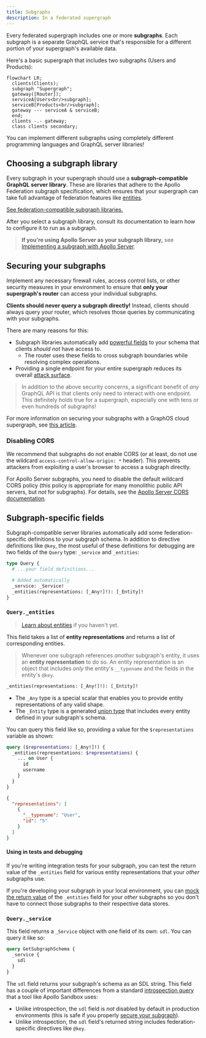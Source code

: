 ```yaml
---
title: Subgraphs
description: In a federated supergraph
---
```


Every federated supergraph includes one or more **subgraphs**. Each subgraph is a separate GraphQL service that's responsible for a different portion of your supergraph's available data.

Here's a basic supergraph that includes two subgraphs (Users and Products):

```mermaid
flowchart LR;
  clients(Clients);
  subgraph "Supergraph";
  gateway([Router]);
  serviceA[Users<br/>subgraph];
  serviceB[Products<br/>subgraph];
  gateway --- serviceA & serviceB;
  end;
  clients -.- gateway;
  class clients secondary;
```

You can implement different subgraphs using completely different programming languages and GraphQL server libraries!

## Choosing a subgraph library

Every subgraph in your supergraph should use a **subgraph-compatible GraphQL server library**. These are libraries that adhere to the Apollo Federation subgraph specification, which ensures that your supergraph can take full advantage of federation features like [entities](../entities/).

[See federation-compatible subgraph libraries.](./supported-subgraphs/)

After you select a subgraph library, consult its documentation to learn how to configure it to run as a subgraph.

> **If you're using Apollo Server as your subgraph library,** see [Implementing a subgraph with Apollo Server](/apollo-server/using-federation/apollo-subgraph-setup/).

## Securing your subgraphs

Implement any necessary firewall rules, access control lists, or other security measures in your environment to ensure that **only your supergraph's router** can access your individual subgraphs.

**Clients should never query a subgraph directly!** Instead, clients should always query your router, which resolves those queries by communicating with your subgraphs.

There are many reasons for this:

- Subgraph libraries automatically add [powerful fields](#subgraph-specific-fields) to your schema that clients _should not_ have access to.
  - The router uses these fields to cross subgraph boundaries while resolving complex operations.
- Providing a single endpoint for your entire supergraph reduces its overall [attack surface](https://en.wikipedia.org/wiki/Attack_surface).

> In addition to the above security concerns, a significant benefit of _any_ GraphQL API is that clients only need to interact with one endpoint. This definitely holds true for a supergraph, especially one with tens or even hundreds of subgraphs!

For more information on securing your subgraphs with a GraphOS cloud supergraph, see [this article](/graphos/graphs/securing-a-subgraph).

### Disabling CORS

We recommend that subgraphs do not enable CORS (or at least, do not use the wildcard `access-control-allow-origin: *` header). This prevents attackers from exploiting a user's browser to access a subgraph directly.

For Apollo Server subgraphs, you need to disable the default wildcard CORS policy (this policy is appropriate for many monolithic public API servers, but _not_ for subgraphs). For details, see the [Apollo Server CORS documentation](/apollo-server/security/cors/#choosing-cors-options-for-your-project).

## Subgraph-specific fields

Subgraph-compatible server libraries automatically add some federation-specific definitions to your subgraph schema. In addition to directive definitions like `@key`, the most useful of these definitions for debugging are two fields of the `Query` type: `_service` and `_entities`:

```graphql
type Query {
  # ...your field definitions...

  # Added automatically
  _service: _Service!
  _entities(representations: [_Any!]!): [_Entity]!
}
```

### `Query._entities`

> [Learn about entities](../entities/) if you haven't yet.

This field takes a list of **entity representations** and returns a list of corresponding entities.

> Whenever one subgraph references _another_ subgraph's entity, it uses an **entity representation** to do so. An entity representation is an object that includes _only_ the entity's `__typename` and the fields in the entity's `@key`.

```graphql
_entities(representations: [_Any!]!): [_Entity]!
```

* The `_Any` type is a special scalar that enables you to provide entity representations of any valid shape.
* The `_Entity` type is a generated [union type](/apollo-server/schema/unions-interfaces/#union-type) that includes every entity defined in your subgraph's schema.

You can query this field like so, providing a value for the `$representations` variable as shown:

```graphql title="Query"
query ($representations: [_Any!]!) {
  _entities(representations: $representations) {
    ... on User {
      id
      username
    }
  }
}
```

```json title="Variable"
{
  "representations": [
    {
      "__typename": "User",
      "id": "5"
    }
  ]
}
```

#### Using in tests and debugging

If you're writing integration tests for your subgraph, you can test the return value of the `_entities` field for various entity representations that your _other_ subgraphs use.

If you're developing your subgraph in your local environment, you can [mock the return value](/apollo-server/testing/mocking/) of the `_entities` field for your _other_ subgraphs so you don't have to connect those subgraphs to their respective data stores.


### `Query._service`

This field returns a `_Service` object with one field of its own: `sdl`. You can query it like so:

```graphql
query GetSubgraphSchema {
  _service {
    sdl
  }
}
```

The `sdl` field returns your subgraph's schema as an SDL string. This field has a couple of important differences from a standard [introspection query](https://graphql.org/learn/introspection/) that a tool like Apollo Sandbox uses:

* Unlike introspection, the `sdl` field is _not_ disabled by default in production environments (this is safe if you properly [secure your subgraph](#securing-your-subgraphs)).
* Unlike introspection, the `sdl` field's returned string includes federation-specific directives like `@key`.
